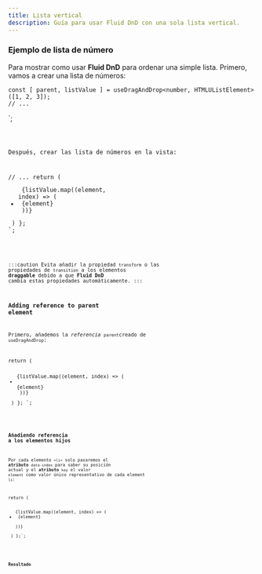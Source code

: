 ```yaml
---
title: Lista vertical
description: Guía para usar Fluid DnD con una sola lista vertical.
---
```



### Ejemplo de lista de número

Para mostrar como usar **Fluid DnD** para ordenar una simple lista.
Primero, vamos a crear una lista de números:

    const [ parent, listValue ] = useDragAndDrop<number, HTMLUListElement>([1, 2, 3]);
    // ...
`;

<Code code={listOfNumbers} lang="tsx" />

Después, crear las lista de números en la vista:

// ...
return (
        <ul className="number-list">
            {listValue.map((element, index) => (
                <li className="number">
                    {element}
                </li>
            ))}
        </ul>
    )
};
`;

<Code code={listOfNumbersHTML} lang="tsx" />

:::caution
Evita añadir la propiedad `transform` o las propiedades de `transition` a los elementos **draggable** debido a que **Fluid DnD** cambia estas propiedades automáticamente.
:::

### Adding reference to parent element

Primero, añademos la _referencia_ `parent`creado de `useDragAndDrop`:


return (
        <ul ref={parent} className="number-list">
            {listValue.map((element, index) => (
                <li className="number">
                    {element}
                </li>
            ))}
        </ul>
    )
};
`;

<Code code={listOfNumbersDroppable} lang="svelte" mark={highlightsDroppable} />

### Añadiendo referencia a los elementos hijos

Por cada elemento `<li>` solo pasaremos el **atributo** `data-index` para saber su posición actual y el **atributo** `key` el valor `element` como valor único representativo de cada element `li`:

return (
        <ul ref={parent} className="number-list">
            {listValue.map((element, index) => (
                <li className="number" data-index={index} key={element}>
                    {element}
                </li>
            ))}
        </ul>
    )
};`;


<Code code={listOfNumbersDraggable} lang="svelte" mark={highlightsDraggable} />

### Resultado

<div class="pl-8">
  <SingleVerticalList client:load />
</div>

